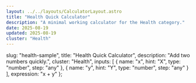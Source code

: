 ```yaml
---
layout: ../../layouts/CalculatorLayout.astro
title: "Health Quick Calculator"
description: "A minimal working calculator for the Health category."
date: 2025-08-19
updated: 2025-08-19
cluster: "Health"
---
```



  slug: "health-sample",
  title: "Health Quick Calculator",
  description: "Add two numbers quickly.",
  cluster: "Health",
  inputs: [
    { name: "x", hint: "X", type: "number", step: "any" },
    { name: "y", hint: "Y", type: "number", step: "any" }
  ],
  expression: "x + y"
};

<Calculator schema={schema} />
